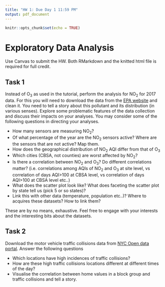 ```yaml
---
title: "HW 1: Due Day 1 11:59 PM"
output: pdf_document
---
```


```r
knitr::opts_chunk$set(echo = TRUE)
```

# Exploratory Data Analysis

Use Canvas to submit the HW. Both RMarkdown and the knitted html file is required for full credit.

## Task 1

Instead of O$_3$ as used in the tutorial, perform the analysis for NO$_2$ for 2017 data. For this you will need to download the data from the [EPA website](https://aqs.epa.gov/aqsweb/airdata/download_files.html) and clean it. You need to tell a story about this pollutant and its distribution (in various senses). Explore some problematic features of the data collection and discuss their impacts on your analyses. You may consider some of the following questions in directing your analyses.

- How many sensors are measuring NO$_2$?
- Of what percentage of the year are the NO$_2$ sensors active? Where are the sensors that are not active? Map them.
- How does the geographical distribution of NO$_2$ AQI differ from that of O$_3$
- Which cities (CBSA, not counties) are worst affected by NO$_2$?
- Is there a correlation between NO$_2$ and O$_3$? Do different correlations matter? (i.e. correlations among AQIs of NO$_2$ and O$_3$ at site level,  vs correlation of days AQI>100 at CBSA level, vs correlation of days AQI>100 at CBSA level etc..)
- What does the scatter plot look like? What does faceting the scatter plot by state tell us (pick 5 or so states)?
- Link this with other data (temperature, population etc..)? Where to acquires these datasets? How to link them?
   
These are by no means, exhaustive. Feel free to engage with your interests and the interesting bits about the datasets.

## Task 2

Download the motor vehicle traffic collisions data from [NYC Open data portal](https://data.cityofnewyork.us/Public-Safety/NYPD-Motor-Vehicle-Collisions/h9gi-nx95). Answer the following questions

- Which locations have high incidences of traffic collisions?
- How are these high traffic collisions locations different at different times of the day?
- Visualise the correlation between home values in a block group and traffic collisions and tell a story.



